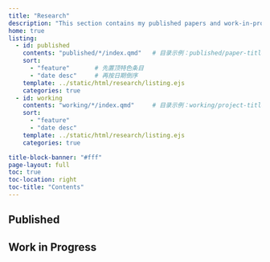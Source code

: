 ```yaml
---
title: "Research"
description: "This section contains my published papers and work‑in‑progress projects"
home: true
listing:
  - id: published
    contents: "published/*/index.qmd"   # 目录示例：published/paper‑title/index.qmd
    sort:
      - "feature"       # 先置顶特色条目
      - "date desc"     # 再按日期倒序
    template: ../static/html/research/listing.ejs
    categories: true  
  - id: working
    contents: "working/*/index.qmd"     # 目录示例：working/project‑title/index.qmd
    sort:
      - "feature"
      - "date desc"
    template: ../static/html/research/listing.ejs
    categories: true  

title-block-banner: "#fff"
page-layout: full
toc: true 
toc-location: right
toc-title: "Contents"
---
```


## Published

::: {#published}
:::

## Work in Progress

::: {#working}
:::
